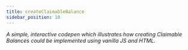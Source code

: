 ```yaml
---
title: createClaimableBalance
sidebar_position: 10
---
```



_A simple, interactive codepen which illustrates how creating Claimable Balances could be implemented using vanilla JS and HTML._

<InlineSandbox module="createClaimableBalance" />